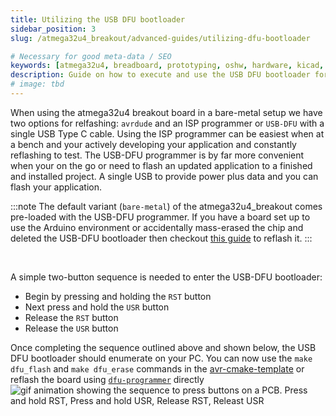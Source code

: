 ```yaml
---
title: Utilizing the USB DFU bootloader
sidebar_position: 3
slug: /atmega32u4_breakout/advanced-guides/utilizing-dfu-bootloader

# Necessary for good meta-data / SEO
keywords: [atmega32u4, breadboard, prototyping, oshw, hardware, kicad, debugging, avr, usb, dfu, usb-dfu]
description: Guide on how to execute and use the USB DFU bootloader for the atmega32u4 breakout board by everyday⚡dev
# image: tbd
---
```

When using the atmega32u4 breakout board in a bare-metal setup we have two options for relfashing: ```avrdude``` and an ISP programmer or ```USB-DFU```
with a single USB Type C cable. Using the ISP programmer can be easiest when at a bench and your actively developing your application and constantly reflashing to test. The
USB-DFU programmer is by far more convenient when your on the go or need to flash an updated application to a finished and installed project. A single USB to
provide power plus data and you can flash your application.

:::note
The default variant (```bare-metal```) of the atmega32u4_breakout comes pre-loaded with the USB-DFU programmer. If you have a board set up to use the Arduino environment
or accidentally mass-erased the chip and deleted the USB-DFU bootloader then checkout [this guide](flashing-dfu-bootloader) to reflash it.
:::

<br/>

A simple two-button sequence is needed to enter the USB-DFU bootloader:
- Begin by pressing and holding the ```RST``` button
- Next press and hold the ```USR``` button
- Release the ```RST``` button
- Release the ```USR``` button

Once completing the sequence outlined above and shown below, the USB DFU bootloader should enumerate on your PC. You can now use the ```make dfu_flash``` and ```make dfu_erase```
commands in the [avr-cmake-template](/docs/avr-cmake-template) or reflash the board using [```dfu-programmer```](https://github.com/dfu-programmer/dfu-programmer) directly
![gif animation showing the sequence to press buttons on a PCB. Press and hold RST, Press and hold USR, Release RST, Releast USR](./hwb_seq.gif)